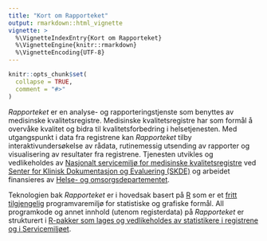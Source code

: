 ```yaml
---
title: "Kort om Rapporteket"
output: rmarkdown::html_vignette
vignette: >
  %\VignetteIndexEntry{Kort om Rapporteket}
  %\VignetteEngine{knitr::rmarkdown}
  %\VignetteEncoding{UTF-8}
---
```


```r
knitr::opts_chunk$set(
  collapse = TRUE,
  comment = "#>"
)
```

*Rapporteket* er en analyse- og rapporteringstjenste som benyttes av medisinske kvalitetsregistre. Medisinske kvalitetsregistre har som formål å overvåke kvalitet og bidra til kvalitetsforbedring i helsetjenesten. Med utgangspunkt i data fra registrene kan *Rapporteket* tilby interaktivundersøkelse av rådata, rutinemessig utsending av rapporter og visualisering av resultater fra registrene. Tjenesten utvikles og vedlikeholdes av [Nasjonalt servicemiljø for medisinske kvalitetsregistre](https://www.kvalitetsregistre.no/) ved [Senter for Klinisk Dokumentasjon og Evaluering (SKDE)](https://helse-nord.no/skde) og arbeidet finansieres av [Helse- og omsorgsdepartementet](https://www.regjeringen.no/no/dep/hod/id421/).

Teknologien bak *Rapporteket* er i hovedsak basert på [R](https://www.r-project.org/) som er et [fritt tilgjengelig](https://www.gnu.org/philosophy/free-sw.html) programvaremiljø for statistiske og grafiske formål. All programkode og annet innhold (utenom registerdata) på *Rapporteket* er strukturert i [R-pakker som lages og vedlikeholdes av statistikere i registrene og i Servicemiljøet](https://github.com/Rapporteket).
